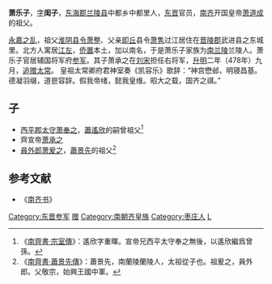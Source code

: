 '''萧乐子'''，[[表字|字]]'''闺子'''，[[东海郡|东海郡]][[兰陵县_(楚国)|兰陵县]]中都乡中都里人，[[东晋|东晋]]官员，[[南齐|南齐]]开国皇帝[[萧道成|萧道成]]的祖父。

[[永嘉之乱|永嘉之乱]]，祖父[[淮阴县|淮阴]][[县令|县令]][[萧整|萧整]]、父亲[[即丘县|即丘]]县令[[萧隽|萧隽]]过江居住在[[晋陵郡|晋陵郡]]武进县之东城里。北方人寓居[[江左|江左]]，[[侨置|侨置]]本土，加以南名，于是萧乐子家族为[[南兰陵|南兰陵]]兰陵人。萧乐子官居辅国将军府[[参军|参军]]。其子萧承之在[[刘宋|刘宋]]担任右将军，[[升明|升明]]二年（478年）九月，[[追赠|追赠]][[太常|太常]]。
皇祖太常卿府君神室奏《凯容乐》歌辞：“神宫懋邺，明寝昌基。德凝羽缀，道鬯容辞。假我帝绪，懿我皇维。昭大之载，国齐之祺。”
==子==
*[[西平郡|西平郡]][[太守|太守]][[萧奉之|萧奉之]]，[[蕭遙欣|蕭遙欣]]的嗣曾祖父<ref>《[[s:南齊書/卷45#始安貞王道生|南齊書·宗室傳]]》：遙欣字重暉。宣帝兄西平太守奉之無後，以遙欣繼爲曾孫。</ref>
*齊宣帝[[萧承之|萧承之]]
*[[員外郎|員外郎]][[萧爰之|萧爰之]]，[[蕭景先|蕭景先]]的祖父<ref>《[[s:南齊書/卷38#蕭景先|南齊書·蕭景先傳]]》：蕭景先，南蘭陵蘭陵人，太祖從子也。祖爰之，員外郎。父敬宗，始興王國中軍。</ref>

==参考文献==
*《[[南齐书|南齐书]]》

[[Category:东晋参军|Category:东晋参军]]
[[Category:刘宋太常|赠]]
[[Category:南朝齐皇族|Category:南朝齐皇族]]
[[Category:枣庄人|Category:枣庄人]]
[[Category:蘭陵蕭氏|L]]